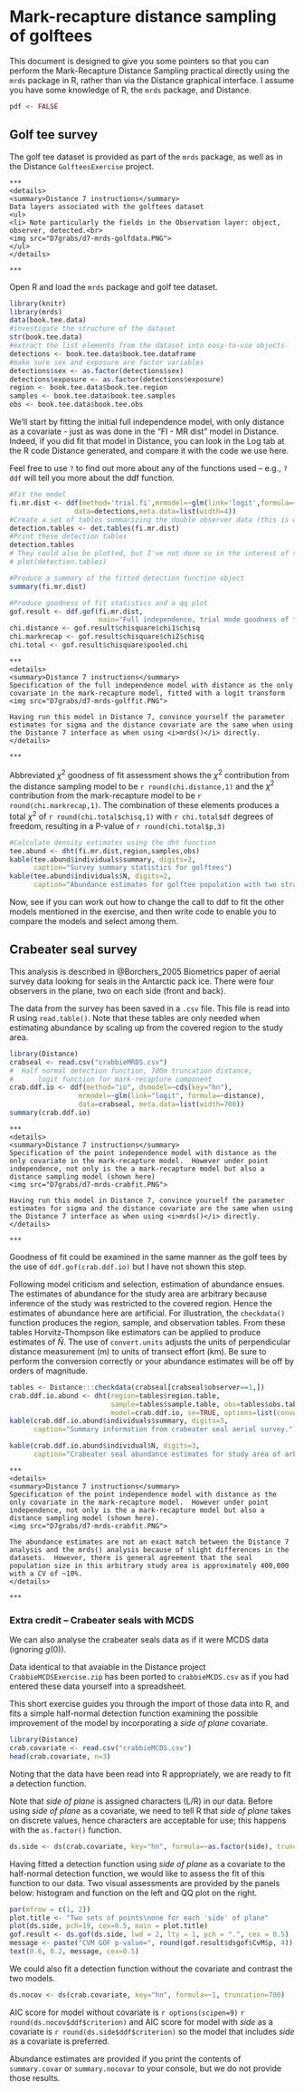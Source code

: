 # Mark-recapture distance sampling of golftees

This document is designed to give you some pointers so that you can perform the Mark-Recapture Distance Sampling practical directly using the `mrds` package in R, rather than via the Distance graphical interface.  I assume you have some knowledge of R, the `mrds` package, and Distance.

```r
pdf <- FALSE
```


## Golf tee survey

The golf tee dataset is provided as part of the `mrds` package, as well as in the Distance `GolfteesExercise` project.


```asis
***
<details>
<summary>Distance 7 instructions</summary>
Data layers associated with the golftees dataset
<ul> 
<li> Note particularly the fields in the Observation layer: object, observer, detected.<br>
<img src="D7grabs/d7-mrds-golfdata.PNG">
</ul> 
</details>

***
```
Open R and load the `mrds` package and golf tee dataset.
```r
library(knitr)
library(mrds)
data(book.tee.data)
#investigate the structure of the dataset
str(book.tee.data)
#extract the list elements from the dataset into easy-to-use objects
detections <- book.tee.data$book.tee.dataframe
#make sure sex and exposure are factor variables
detections$sex <- as.factor(detections$sex)
detections$exposure <- as.factor(detections$exposure)
region <- book.tee.data$book.tee.region
samples <- book.tee.data$book.tee.samples
obs <- book.tee.data$book.tee.obs
```
We'll start by fitting the initial full independence model, with only distance as a covariate - just as was done in the "FI - MR dist" model in Distance.  Indeed, if you did fit that model in Distance, you can look in the Log tab at the R code Distance generated, and compare it with the code we use here.

Feel free to use `?` to find out more about any of the functions used -- e.g., `?ddf` will tell you more about the ddf function.

```r
#Fit the model
fi.mr.dist <- ddf(method='trial.fi',mrmodel=~glm(link='logit',formula=~distance),
                data=detections,meta.data=list(width=4))
#Create a set of tables summarizing the double observer data (this is what Distance does)
detection.tables <- det.tables(fi.mr.dist)
#Print these detection tables
detection.tables
# They could also be plotted, but I've not done so in the interest of space
# plot(detection.tables)

#Produce a summary of the fitted detection function object
summary(fi.mr.dist)

#Produce goodness of fit statistics and a qq plot
gof.result <- ddf.gof(fi.mr.dist, 
                      main="Full independence, trial mode goodness of fit\nGolftee data")
chi.distance <- gof.result$chisquare$chi1$chisq
chi.markrecap <- gof.result$chisquare$chi2$chisq
chi.total <- gof.result$chisquare$pooled.chi
```

```asis
***
<details>
<summary>Distance 7 instructions</summary>
Specification of the full independence model with distance as the only covariate in the mark-recapture model, fitted with a logit transform
<img src="D7grabs/d7-mrds-golffit.PNG">

Having run this model in Distance 7, convince yourself the parameter estimates for sigma and the distance covariate are the same when using the Distance 7 interface as when using <i>mrds()</i> directly.
</details>

***
```

Abbreviated $\chi^2$ goodness of fit assessment shows the $\chi^2$ contribution from the distance sampling model to be `r round(chi.distance,1)` and the $\chi^2$ contribution from the mark-recapture model to be `r round(chi.markrecap,1)`.  The combination of these elements produces a total $\chi^2$ of `r round(chi.total$chisq,1)` with `r chi.total$df` degrees of freedom, resulting in a P-value of `r round(chi.total$p,3)`

```r
#Calculate density estimates using the dht function
tee.abund <- dht(fi.mr.dist,region,samples,obs)
kable(tee.abund$individuals$summary, digits=2, 
      caption="Survey summary statistics for golftees")
kable(tee.abund$individuals$N, digits=2, 
      caption="Abundance estimates for golftee population with two strata")
```

Now, see if you can work out how to change the call to ddf to fit the other models mentioned in the exercise, and then write code to enable you to compare the models and select among them.

## Crabeater seal survey

This analysis is described in @Borchers_2005 Biometrics paper of aerial survey data looking for seals in the Antarctic pack ice.  There were four observers in the plane, two on each side (front and back).  

The data from the survey has been saved in a `.csv` file. This file is read into R using `read.table()`.   Note that these tables are only needed when estimating abundance by scaling up from the covered region to the study area.

```r
library(Distance)
crabseal <- read.csv("crabbieMRDS.csv")
#  Half normal detection function, 700m truncation distance, 
#      logit function for mark-recapture component
crab.ddf.io <- ddf(method="io", dsmodel=~cds(key="hn"),
                 mrmodel=~glm(link="logit", formula=~distance),
                 data=crabseal, meta.data=list(width=700))
summary(crab.ddf.io)
```

```asis
***
<details>
<summary>Distance 7 instructions</summary>
Specification of the point independence model with distance as the only covariate in the mark-recapture model.  However under point independence, not only is the a mark-recapture model but also a distance sampling model (shown here)
<img src="D7grabs/d7-mrds-crabfit.PNG">

Having run this model in Distance 7, convince yourself the parameter estimates for sigma and the distance covariate are the same when using the Distance 7 interface as when using <i>mrds()</i> directly.
</details>

***
```


Goodness of fit could be examined in the same manner as the golf tees by the use of `ddf.gof(crab.ddf.io)` but I have not shown this step.

Following model criticism and selection, estimation of abundance ensues.  The estimates of abundance for the study area are arbitrary because inference of the study was restricted to the covered region.  Hence the estimates of abundance here are artificial. For illustration, the `checkdata()` function produces the region, sample, and observation tables. From these tables Horvitz-Thompson like estimators can be applied to produce estimates of $\hat{N}$.  The use of `convert.units` adjusts the units of perpendicular distance measurement (m) to units of transect effort (km).  Be sure to perform the conversion correctly or your abundance estimates will be off by orders of magnitude.

```r
tables <- Distance:::checkdata(crabseal[crabseal$observer==1,])
crab.ddf.io.abund <- dht(region=tables$region.table, 
                         sample=tables$sample.table, obs=tables$obs.table,
                         model=crab.ddf.io, se=TRUE, options=list(convert.units=0.001))
kable(crab.ddf.io.abund$individuals$summary, digits=3,
      caption="Summary information from crabeater seal aerial survey.")
```

```r
kable(crab.ddf.io.abund$individual$N, digits=3,
      caption="Crabeater seal abundance estimates for study area of arbitrary size.")
```

```asis
***
<details>
<summary>Distance 7 instructions</summary>
Specification of the point independence model with distance as the only covariate in the mark-recapture model.  However under point independence, not only is the a mark-recapture model but also a distance sampling model (shown here).
<img src="D7grabs/d7-mrds-crabfit.PNG">

The abundance estimates are not an exact match between the Distance 7 analysis and the mrds() analysis because of slight differences in the datasets.  However, there is general agreement that the seal population size in this arbitrary study area is approximately 400,000 with a CV of ~10%.
</details>

***
```


### Extra credit -- Crabeater seals with MCDS

We can also analyse the crabeater seals data as if it were MCDS data (ignoring $g(0)$).

Data identical to that avaiable in the Distance project `CrabbieMCDSExercise.zip` has been ported to `crabbieMCDS.csv` as if you had entered these data yourself into a spreadsheet.

This short exercise guides you through the import of those data into R, and fits a simple half-normal detection function examining the possible improvement of the model by incorporating a _side of plane_ covariate.

```r
library(Distance)
crab.covariate <- read.csv("crabbieMCDS.csv")
head(crab.covariate, n=3)
```

Noting that the data have been read into R appropriately, we are ready to fit a detection function.  

Note that _side of plane_ is assigned characters (L/R) in our data.  Before using _side of plane_ as a covariate, we need to tell R that _side of plane_ takes on discrete values, hence characters are acceptable for use; this happens with the `as.factor()` function.

```r
ds.side <- ds(crab.covariate, key="hn", formula=~as.factor(side), truncation=700)
```

Having fitted a detection function using _side of plane_ as a covariate to the half-normal detection function, we would like to assess the fit of this function to our data.  Two visual assessments are provided by the panels below: histogram and function on the left and QQ plot on the right.

```r
par(mfrow = c(1, 2))
plot.title <- "Two sets of points\none for each 'side' of plane"
plot(ds.side, pch=19, cex=0.5, main = plot.title)
gof.result <- ds.gof(ds.side, lwd = 2, lty = 1, pch = ".", cex = 0.5)
message <- paste("CVM GOF p-value=", round(gof.result$dsgof$CvM$p, 4))
text(0.6, 0.2, message, cex=0.5)
```

We could also fit a detection function without the covariate and contrast the two models.

```r
ds.nocov <- ds(crab.covariate, key="hn", formula=~1, truncation=700)
```

AIC score for model without covariate is `r options(scipen=9)` `r round(ds.nocov$ddf$criterion)` and AIC score for model with _side_ as a covariate is  `r round(ds.side$ddf$criterion)` so the model that includes _side_ as a covariate is preferred.  

Abundance estimates are provided if you print the contents of `summary.covar` or `summary.nocovar` to your console, but we do not provide those results.
<!--We could go on to produce abundance estimates from our preferred model using `dht(cr.cov.ddf)` if we had provided information about the size of the crabeater seal study area. -->

